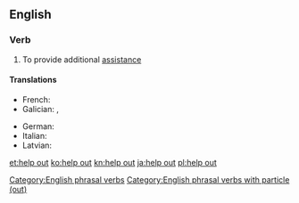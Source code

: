 ==English==

===Verb===
{{en-verb|helps out|helping out|helped out}}

# To provide additional [[assistance]]

====Translations====
{{trans-top|provide additional assistance}}
* French: {{t+|fr|dépanner}}
* Galician: {{t+|gl|axudar}}, {{t+|gl|asesorar}}
{{trans-mid}}
* German: {{t+|de|aushelfen}}
* Italian: {{t|it|essere d'aiuto}}
* Latvian: {{t|lv|izlīdzēt}}
{{trans-bottom}}

[[Category:English phrasal verbs]]
[[Category:English phrasal verbs with particle (out)]]

[[et:help out]]
[[ko:help out]]
[[kn:help out]]
[[ja:help out]]
[[pl:help out]]